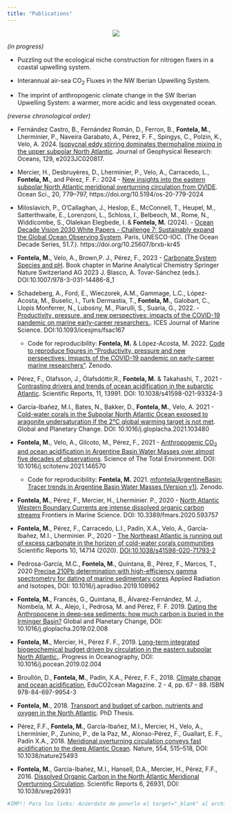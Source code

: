 ```yaml
---
title: "Publications"
---
```


<p align="center">
![](MarcosFontela_CVweb.jpeg)
</p>


*(in progress)*


- Puzzling out the ecological niche construction for nitrogen fixers in a coastal upwelling system.


- Interannual air-sea CO~2~ Fluxes in the NW Iberian Upwelling System.


- The imprint of anthropogenic climate change in the SW Iberian Upwelling System: a warmer, more acidic and less oxygenated ocean. 

*(reverse chronological order)*


- Fernández Castro, B., Fernández Román, D., Ferron, B., **Fontela, M.**, Lherminier, P., Naveira Garabato, A., Pérez, F. F., Spingys, C., Polzin, K., Velo, A. 2024. [Isopycnal eddy stirring dominates thermohaline mixing in the upper subpolar North Atlantic](https://agupubs.onlinelibrary.wiley.com/doi/10.1029/2023JC020817){target="_blank"}. Journal of Geophysical Research: Oceans, 129, e2023JC020817.


- Mercier, H., Desbruyères, D., Lherminier, P., Velo, A., Carracedo, L., **Fontela, M.**, and Pérez, F. F.: 2024 - [New insights into the eastern subpolar North Atlantic meridional overturning circulation from OVIDE](https://os.copernicus.org/articles/20/779/2024/){target="_blank"}. Ocean Sci., 20, 779–797, https://doi.org/10.5194/os-20-779-2024


- Miloslavich, P., O’Callaghan, J., Heslop, E., McConnell, T., Heupel, M., Satterthwaite, E., Lorenzoni, L., Schloss, I., Belbeoch, M., Rome, N., Widdicombe, S., Olalekan Elegbede, I. & **Fontela, M.** (2024). - [Ocean Decade Vision 2030 White Papers - Challenge 7: Sustainably expand the Global Ocean Observing System](https://unesdoc.unesco.org/ark:/48223/pf0000390124.locale=en){target="_blank"}. Paris, UNESCO-IOC. (The Ocean Decade Series, 51.7.). https://doi.org/10.25607/brxb-kr45



- **Fontela, M.**, Velo, A., Brown,P. J., Pérez, F., 2023 - [Carbonate System Species and pH](https://link.springer.com/chapter/10.1007/978-3-031-14486-8_1){target="_blank"}. Book chapter in Marine Analytical Chemistry Springer Nature Switzerland AG 2023 J. Blasco, A. Tovar-Sánchez (eds.). DOI:10.1007/978-3-031-14486-8_1

-   Schadeberg, A., Ford, E., Wieczorek, A.M., Gammage, L.C., López-Acosta, M., Buselic, I., Turk Dermastia, T., **Fontela, M.**, Galobart, C., Llopis Monferrer, N., Lubośny, M., Piarulli, S., Suaria, G., 2022. - [Productivity, pressure, and new perspectives: impacts of the COVID-19 pandemic on marine early-career researchers.](https://academic.oup.com/icesjms/advance-article/doi/10.1093/icesjms/fsac167/6748269){target="_blank"}. ICES Journal of Marine Science. DOI:10.1093/icesjms/fsac167

    -   Code for reproducibility: **Fontela, M.** & López-Acosta, M. 2022. [Code to reproduce figures in "Productivity, pressure and new perspectives: Impacts of the COVID-19 pandemic on early-career marine researchers"](https://zenodo.org/record/6656133){target="_blank"}. Zenodo.


-   Pérez, F., Olafsson, J., Ólafsdóttir,R., **Fontela, M.** & Takahashi, T., 2021 - [Contrasting drivers and trends of ocean acidification in the subarctic Atlantic](https://www.nature.com/articles/s41598-021-93324-3){target="_blank"}. Scientific Reports, 11, 13991. DOI: 10.1038/s41598-021-93324-3

-   García-Ibañez, M.I., Bates, N., Bakker, D., **Fontela, M.**, Velo, A. 2021 - [Cold-water corals in the Subpolar North Atlantic Ocean exposed to aragonite undersaturation if the 2°C global warming target is not met](https://www.sciencedirect.com/science/article/pii/S0921818121000655){target="_blank"}. Global and Planetary Change. DOI: 10.1016/j.gloplacha.2021.103480

-   **Fontela, M.**, Velo, A., Gilcoto, M., Pérez, F., 2021 - [Anthropogenic CO~2~ and ocean acidification in Argentine Basin Water Masses over almost five decades of observations](https://www.sciencedirect.com/science/article/pii/S0048969721016387){target="_blank"}. Science of The Total Environment. DOI: 10.1016/j.scitotenv.2021.146570

    -   Code for reproducibility: **Fontela, M.** 2021. [mfontela/ArgentineBasin: Tracer trends in Argentine Basin Water Masses (Version v1)](https://zenodo.org/record/4589961){target="_blank"}. Zenodo.

-   **Fontela, M.**, Pérez, F., Mercier, H., Lherminier. P., 2020 - [North Atlantic Western Boundary Currents are intense dissolved organic carbon streams](https://www.frontiersin.org/articles/10.3389/fmars.2020.593757){target="_blank"} Frontiers in Marine Science. DOI: 10.3389/fmars.2020.593757

-   **Fontela, M.**, Pérez, F., Carracedo, L.I., Padín, X.A., Velo, A., García-Ibañez, M.I., Lherminier. P., 2020 - [The Northeast Atlantic is running out of excess carbonate in the horizon of cold-water corals communities](https://www.nature.com/articles/s41598-020-71793-2){target="_blank"} Scientific Reports 10, 14714 (2020). <DOI:10.1038/s41598-020-71793-2>

-   Pedrosa-García, M.C., **Fontela, M.**, Quintana, B., Pérez, F., Marcos, T., 2020 [Precise 210Pb determination with high-efficiency gamma spectrometry for dating of marine sedimentary cores](https://www.sciencedirect.com/science/article/abs/pii/S096980431930541X){target="_blank"} Applied Radiation and Isotopes, DOI: 10.1016/j.apradiso.2019.108962

-   **Fontela, M.**, Francés, G., Quintana, B., Álvarez-Fernández, M. J., Nombela, M. A., Alejo, I., Pedrosa, M. and Pérez, F. F. 2019. [Dating the Anthropocene in deep-sea sediments: how much carbon is buried in the Irminger Basin?](https://www.sciencedirect.com/science/article/pii/S0921818118302169){target="_blank"} Global and Planetary Change, DOI: 10.1016/j.gloplacha.2019.02.008

-   **Fontela, M.**, Mercier, H., Pérez F. F., 2019. [Long-term integrated biogeochemical budget driven by circulation in the eastern subpolar North Atlantic.](https://www.sciencedirect.com/science/article/pii/S0079661118302660){target="_blank"}. Progress in Oceanography, DOI: 10.1016/j.pocean.2019.02.004

-   Broullón, D., **Fontela, M.**, Padín, X.A., Pérez, F. F., 2018. [Climate change and ocean acidification](http://magazine.educo2cean.org/wp-content/uploads/sites/2/2018/10/CLIMATE-CHANGE-AND-OCEAN-ACIDIFICATION-.pdf){target="_blank"}, EduCO2cean Magazine. 2 - 4, pp. 67 - 88. ISBN 978-84-697-9954-3

-   **Fontela, M.**, 2018. [Transport and budget of carbon, nutrients and oxygen in the North Atlantic](http://digital.csic.es/handle/10261/165428){target="_blank"}. PhD Thesis.

-   Pérez, F.F., **Fontela, M.**, García-Ibañez, M.I., Mercier, H., Velo, A., Lherminier, P., Zunino, P., de la Paz, M., Alonso-Pérez, F., Guallart, E. F., Padín X.A., 2018. [Meridional overturning circulation conveys fast acidification to the deep Atlantic Ocean](https://www.nature.com/articles/nature25493){target="_blank"}. Nature, 554, 515--518, DOI: 10.1038/nature25493

-   **Fontela, M.**, García-Ibañez, M.I., Hansell, D.A., Mercier, H., Pérez, F.F., 2016. [Dissolved Organic Carbon in the North Atlantic Meridional Overturning Circulation](https://www.nature.com/articles/srep26931){target="_blank"}. Scientific Reports 6, 26931, DOI: 10.1038/srep26931

```r
#IMP!! Para los links: Acúerdate de ponerle el target="_blank" al archivo .html que te genera luego si quieres que no te fusile la puta ventana. Ponerlo justo después del link, ejemplo <a href="https://www.nature.com/articles/srep26931" target="_blank">
```
